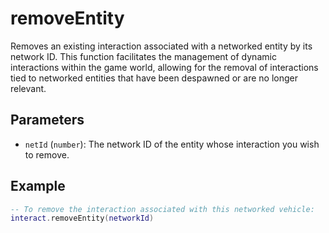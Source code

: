 # removeEntity

Removes an existing interaction associated with a networked entity by its network ID. This function facilitates the management of dynamic interactions within the game world, allowing for the removal of interactions tied to networked entities that have been despawned or are no longer relevant.

## Parameters

- `netId` (`number`): The network ID of the entity whose interaction you wish to remove.

## Example

```lua
-- To remove the interaction associated with this networked vehicle:
interact.removeEntity(networkId)
